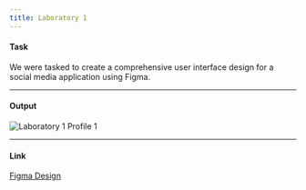 ```yaml
---
title: Laboratory 1
---
```


#### Task

We were tasked to create a comprehensive user interface design for a social media application using Figma.

---

#### Output

<Image 
  src="https://11j9kbjs2p.ufs.sh/f/UblXrSiF6MzLHddBRMfZLGOSKg7dj89RpPXMJkAFVzmWhUel"
  alt="Laboratory 1 Profile 1"
  width={3600}
  height={2025}
/>

---

#### Link

[Figma Design](https://www.figma.com/design/yb2Asfieoedh3LoSfEaw74/2A-CEDRIC-ANGULO?node-id=0-1&t=N8Hs8dbHwPMu0PcQ-1)
